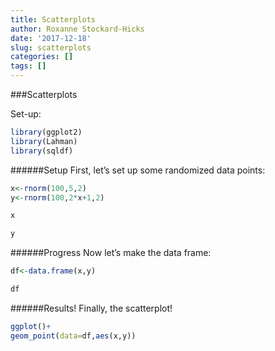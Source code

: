 ```yaml
---
title: Scatterplots
author: Roxanne Stockard-Hicks
date: '2017-12-18'
slug: scatterplots
categories: []
tags: []
---
```


###Scatterplots

Set-up:
```r
library(ggplot2)
library(Lahman)
library(sqldf)
```
######Setup
First, let's set up some randomized data points:

```r
x<-rnorm(100,5,2)
y<-rnorm(100,2*x+1,2)

x
```

```r
y
```
######Progress
Now let's make the data frame:

```r
df<-data.frame(x,y)

df
```

######Results!
Finally, the scatterplot!

```r
ggplot()+
geom_point(data=df,aes(x,y))
```